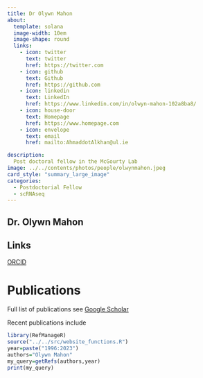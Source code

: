 ```yaml
---
title: Dr Olywn Mahon 
about:
  template: solana
  image-width: 10em
  image-shape: round
  links:
    - icon: twitter
      text: twitter
      href: https://twitter.com
    - icon: github
      text: Github
      href: https://github.com
    - icon: linkedin
      text: LinkedIn
      href: https://www.linkedin.com/in/olwyn-mahon-102a8ba8/
    - icon: house-door
      text: Homepage
      href: https://www.homepage.com 
    - icon: envelope
      text: email
      href: mailto:AhmaddotAlkhan@ul.ie

description: 
  Post doctoral fellow in the McGourty Lab
image: ../../contents/photos/people/olwynmahon.jpeg
card_style: "summary_large_image"
categories:
  - Postdoctorial Fellow
  - scRNAseq
---
```


## Dr. Olywn Mahon

## Links

[ORCID](https://orcid.org/..)

# Publications

Full list of publications see [Google Scholar](https://scholar.google.com/..)

Recent publications include

```r
library(RefManageR)
source("../../src/website_functions.R")
year=paste("1996:2023")
authors="Olywn Mahon"
my_query=getRefs(authors,year)
print(my_query)
```
